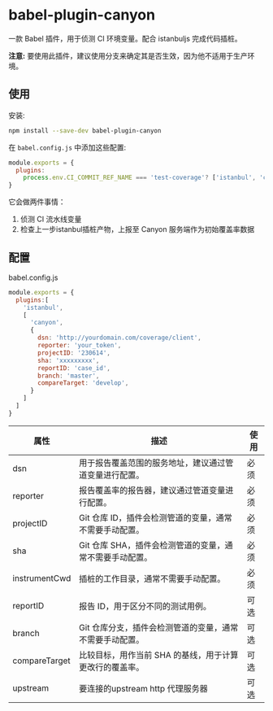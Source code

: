 # babel-plugin-canyon

一款 Babel 插件，用于侦测 CI 环境变量。配合 istanbuljs 完成代码插桩。

__注意:__ 要使用此插件，建议使用分支来确定其是否生效，因为他不适用于生产环境。

## 使用

安装:

```sh
npm install --save-dev babel-plugin-canyon
```

在 `babel.config.js` 中添加这些配置:

```js
module.exports = {
  plugins:
    process.env.CI_COMMIT_REF_NAME === 'test-coverage'? ['istanbul', 'canyon']:[]
}
```

它会做两件事情：

1. 侦测 CI 流水线变量
2. 检查上一步istanbul插桩产物，上报至 Canyon 服务端作为初始覆盖率数据

## 配置

babel.config.js

```js
module.exports = {
  plugins:[
    'istanbul',
    [
      'canyon',
      {
        dsn: 'http://yourdomain.com/coverage/client',
        reporter: 'your_token',
        projectID: '230614',
        sha: 'xxxxxxxxx',
        reportID: 'case_id',
        branch: 'master',
        compareTarget: 'develop',
      }
    ]
  ]
}
```

| 属性        | 描述                                                                                                               | 使用                |
|-------------|--------------------------------------------------------------------------------------------------------------------|---------------------|
| dsn         | 用于报告覆盖范围的服务地址，建议通过管道变量进行配置。                                                             | 必须                |
| reporter    | 报告覆盖率的报告器，建议通过管道变量进行配置。                                                                     | 必须                |
| projectID   | Git 仓库 ID，插件会检测管道的变量，通常不需要手动配置。                                                             | 必须                |
| sha         | Git 仓库 SHA，插件会检测管道的变量，通常不需要手动配置。                                                            | 必须                |
| instrumentCwd | 插桩的工作目录，通常不需要手动配置。                                                                              | 必须                |
| reportID    | 报告 ID，用于区分不同的测试用例。                                                                                   | 可选                |
| branch      | Git 仓库分支，插件会检测管道的变量，通常不需要手动配置。                                                            | 可选                |
| compareTarget | 比较目标，用作当前 SHA 的基线，用于计算更改行的覆盖率。                                                             | 可选                |
| upstream      | 要连接的upstream http 代理服务器                                                                                         | 可选                |
